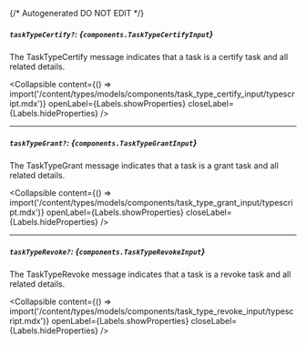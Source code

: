 {/* Autogenerated DO NOT EDIT  */}

##### `taskTypeCertify?`: *{`components.TaskTypeCertifyInput`}*
The TaskTypeCertify message indicates that a task is a certify task and all related details.

<Collapsible content={() => import('/content/types/models/components/task_type_certify_input/typescript.mdx')} openLabel={Labels.showProperties} closeLabel={Labels.hideProperties} />


---
##### `taskTypeGrant?`: *{`components.TaskTypeGrantInput`}*
The TaskTypeGrant message indicates that a task is a grant task and all related details.

<Collapsible content={() => import('/content/types/models/components/task_type_grant_input/typescript.mdx')} openLabel={Labels.showProperties} closeLabel={Labels.hideProperties} />


---
##### `taskTypeRevoke?`: *{`components.TaskTypeRevokeInput`}*
The TaskTypeRevoke message indicates that a task is a revoke task and all related details.

<Collapsible content={() => import('/content/types/models/components/task_type_revoke_input/typescript.mdx')} openLabel={Labels.showProperties} closeLabel={Labels.hideProperties} />



